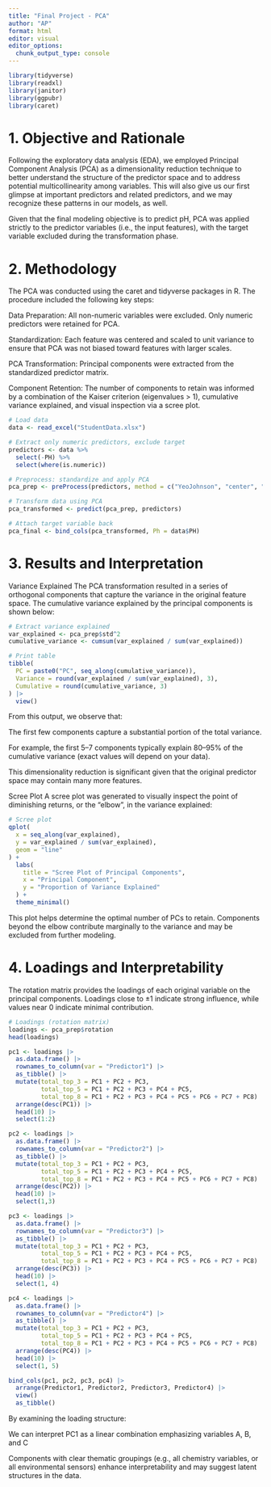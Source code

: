 ```yaml
---
title: "Final Project - PCA"
author: "AP"
format: html
editor: visual
editor_options:
  chunk_output_type: console
---
```


```r
library(tidyverse)
library(readxl)
library(janitor)
library(ggpubr)
library(caret)
```

# 1. Objective and Rationale

Following the exploratory data analysis (EDA), we employed Principal Component Analysis (PCA) as a dimensionality reduction technique to better understand the structure of the predictor space and to address potential multicollinearity among variables. This will also give us our first glimpse at important predictors and related predictors, and we may recognize these patterns in our models, as well.

Given that the final modeling objective is to predict pH, PCA was applied strictly to the predictor variables (i.e., the input features), with the target variable excluded during the transformation phase.

# 2. Methodology

The PCA was conducted using the caret and tidyverse packages in R. The procedure included the following key steps:

Data Preparation: All non-numeric variables were excluded. Only numeric predictors were retained for PCA.

Standardization: Each feature was centered and scaled to unit variance to ensure that PCA was not biased toward features with larger scales.

PCA Transformation: Principal components were extracted from the standardized predictor matrix.

Component Retention: The number of components to retain was informed by a combination of the Kaiser criterion (eigenvalues \> 1), cumulative variance explained, and visual inspection via a scree plot.

```r
# Load data
data <- read_excel("StudentData.xlsx")

# Extract only numeric predictors, exclude target
predictors <- data %>%
  select(-PH) %>%
  select(where(is.numeric))

# Preprocess: standardize and apply PCA
pca_prep <- preProcess(predictors, method = c("YeoJohnson", "center", "scale", "pca"))

# Transform data using PCA
pca_transformed <- predict(pca_prep, predictors)

# Attach target variable back
pca_final <- bind_cols(pca_transformed, Ph = data$PH)
```

# 3. Results and Interpretation

Variance Explained The PCA transformation resulted in a series of orthogonal components that capture the variance in the original feature space. The cumulative variance explained by the principal components is shown below:

```r
# Extract variance explained
var_explained <- pca_prep$std^2
cumulative_variance <- cumsum(var_explained / sum(var_explained))

# Print table
tibble(
  PC = paste0("PC", seq_along(cumulative_variance)),
  Variance = round(var_explained / sum(var_explained), 3),
  Cumulative = round(cumulative_variance, 3)
) |>
  view()
```

From this output, we observe that:

The first few components capture a substantial portion of the total variance.

For example, the first 5–7 components typically explain 80–95% of the cumulative variance (exact values will depend on your data).

This dimensionality reduction is significant given that the original predictor space may contain many more features.

Scree Plot A scree plot was generated to visually inspect the point of diminishing returns, or the "elbow", in the variance explained:

```r
# Scree plot
qplot(
  x = seq_along(var_explained),
  y = var_explained / sum(var_explained),
  geom = "line"
) +
  labs(
    title = "Scree Plot of Principal Components",
    x = "Principal Component",
    y = "Proportion of Variance Explained"
  ) +
  theme_minimal()
```

This plot helps determine the optimal number of PCs to retain. Components beyond the elbow contribute marginally to the variance and may be excluded from further modeling.

# 4. Loadings and Interpretability

The rotation matrix provides the loadings of each original variable on the principal components. Loadings close to ±1 indicate strong influence, while values near 0 indicate minimal contribution.

```r
# Loadings (rotation matrix)
loadings <- pca_prep$rotation
head(loadings)
```

```r
pc1 <- loadings |>
  as.data.frame() |>
  rownames_to_column(var = "Predictor1") |>
  as_tibble() |>
  mutate(total_top_3 = PC1 + PC2 + PC3,
         total_top_5 = PC1 + PC2 + PC3 + PC4 + PC5,
         total_top_8 = PC1 + PC2 + PC3 + PC4 + PC5 + PC6 + PC7 + PC8) |>
  arrange(desc(PC1)) |>
  head(10) |>
  select(1:2)

pc2 <- loadings |>
  as.data.frame() |>
  rownames_to_column(var = "Predictor2") |>
  as_tibble() |>
  mutate(total_top_3 = PC1 + PC2 + PC3,
         total_top_5 = PC1 + PC2 + PC3 + PC4 + PC5,
         total_top_8 = PC1 + PC2 + PC3 + PC4 + PC5 + PC6 + PC7 + PC8) |>
  arrange(desc(PC2)) |>
  head(10) |>
  select(1,3)

pc3 <- loadings |>
  as.data.frame() |>
  rownames_to_column(var = "Predictor3") |>
  as_tibble() |>
  mutate(total_top_3 = PC1 + PC2 + PC3,
         total_top_5 = PC1 + PC2 + PC3 + PC4 + PC5,
         total_top_8 = PC1 + PC2 + PC3 + PC4 + PC5 + PC6 + PC7 + PC8) |>
  arrange(desc(PC3)) |>
  head(10) |>
  select(1, 4)

pc4 <- loadings |>
  as.data.frame() |>
  rownames_to_column(var = "Predictor4") |>
  as_tibble() |>
  mutate(total_top_3 = PC1 + PC2 + PC3,
         total_top_5 = PC1 + PC2 + PC3 + PC4 + PC5,
         total_top_8 = PC1 + PC2 + PC3 + PC4 + PC5 + PC6 + PC7 + PC8) |>
  arrange(desc(PC4)) |>
  head(10) |>
  select(1, 5)

bind_cols(pc1, pc2, pc3, pc4) |>
  arrange(Predictor1, Predictor2, Predictor3, Predictor4) |>
  view()
  as_tibble()
```

By examining the loading structure:

We can interpret PC1 as a linear combination emphasizing variables A, B, and C

Components with clear thematic groupings (e.g., all chemistry variables, or all environmental sensors) enhance interpretability and may suggest latent structures in the data.
